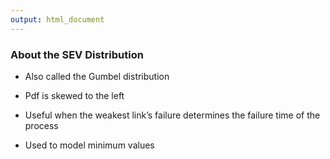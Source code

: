 ```yaml
---
output: html_document
---
```


<h3>About the SEV Distribution</h3>

- Also called the Gumbel distribution

- Pdf is skewed to the left

- Useful when the weakest link's failure determines the failure time of   the process

- Used to model minimum values
